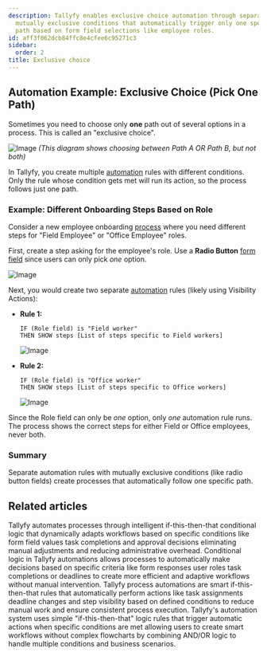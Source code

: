 ```yaml
---
description: Tallyfy enables exclusive choice automation through separate rules with
  mutually exclusive conditions that automatically trigger only one specific workflow
  path based on form field selections like employee roles.
id: aff3f062dcb84ffc8e4cfee6c95271c3
sidebar:
  order: 2
title: Exclusive choice
---
```


## Automation Example: Exclusive Choice (Pick One Path)

Sometimes you need to choose only **one** path out of several options in a process. This is called an "exclusive choice".

![Image](https://tallyfy.com/wp-content/uploads/BPMN-image3.png)
*(This diagram shows choosing between Path A OR Path B, but not both)*

In Tallyfy, you create multiple [automation](/products/pro/documenting/templates/automations/) rules with different conditions. Only the rule whose condition gets met will run its action, so the process follows just one path.

### Example: Different Onboarding Steps Based on Role

Consider a new employee onboarding [process](/products/pro/tracking-and-tasks/processes/) where you need different steps for "Field Employee" or "Office Employee" roles.

First, create a step asking for the employee's role. Use a **Radio Button** [form field](/products/pro/tracking-and-tasks/tasks/what-are-form-fields-in-tallyfy/) since users can only pick *one* option.

![Image](https://screenshots.tallyfy.com/tallyfy/pro/desktop-light-role-selection.png)

Next, you would create two separate [automation](/products/pro/documenting/templates/automations/) rules (likely using Visibility Actions):

- **Rule 1:**
  ```
  IF (Role field) is "Field worker"
  THEN SHOW steps [List of steps specific to Field workers]
  ```
  ![Image](https://screenshots.tallyfy.com/tallyfy/pro/desktop-light-ifcompleted-automation-example.png)

- **Rule 2:**
  ```
  IF (Role field) is "Office worker"
  THEN SHOW steps [List of steps specific to Office workers]
  ```
  ![Image](https://screenshots.tallyfy.com/tallyfy/pro/desktop-light-office-worker-exclusive-choice.png)

Since the Role field can only be *one* option, only *one* automation rule runs. The process shows the correct steps for either Field or Office employees, never both.

### Summary

Separate automation rules with mutually exclusive conditions (like radio button fields) create processes that automatically follow one specific path.


## Related articles
<CardGrid>
<LinkTitleCard header="<b>Tutorials > Create an automation</b>" href="/products/pro/tutorials/how-can-tallyfy-automate-and-streamline-my-processes/" > Tallyfy automates processes through intelligent if-this-then-that conditional logic that dynamically adapts workflows based on specific conditions like form field values task completions and approval decisions eliminating manual adjustments and reducing administrative overhead. </LinkTitleCard>
<LinkTitleCard header="<b>Automations > Conditionals</b>" href="/products/pro/documenting/templates/automations/conditionals/" > Conditional logic in Tallyfy automations allows processes to automatically make decisions based on specific criteria like form responses user roles task completions or deadlines to create more efficient and adaptive workflows without manual intervention. </LinkTitleCard>
<LinkTitleCard header="<b>Templates > Automations</b>" href="/products/pro/documenting/templates/automations/" > Tallyfy process automations are smart if-this-then-that rules that automatically perform actions like task assignments deadline changes and step visibility based on defined conditions to reduce manual work and ensure consistent process execution. </LinkTitleCard>
<LinkTitleCard header="<b>Automations > Logic operations explained</b>" href="/products/pro/documenting/templates/automations/logic-explained/" > Tallyfy's automation system uses simple "if-this-then-that" logic rules that trigger automatic actions when specific conditions are met allowing users to create smart workflows without complex flowcharts by combining AND/OR logic to handle multiple conditions and business scenarios. </LinkTitleCard>
</CardGrid>